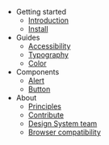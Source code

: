 - Getting started
  - [Introduction](/getting-started/introduction)
  - [Install](/getting-started/install)
- Guides
  - [Accessibility](/guides/accessibility)
  - [Typography](/guides/typography/scale)
  - [Color](/guides/color/palette)
- Components
  - [Alert](/components/alert/code)
  - [Button](/components/button/code)
- About
  - [Principles](/about/principles)
  - [Contribute](/about/contribute)
  - [Design System team](/about/design-system-team)
  - [Browser compatibility](/about/browser-compatibility)